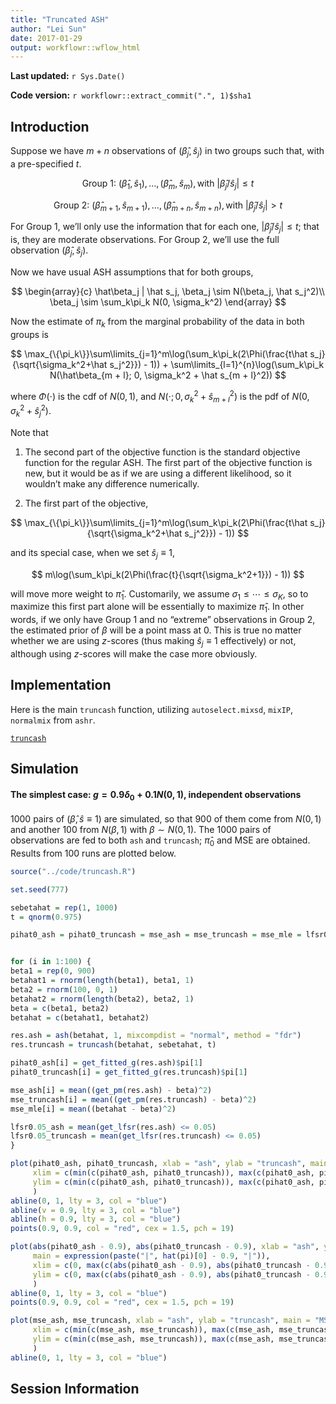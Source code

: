 ```yaml
---
title: "Truncated ASH"
author: "Lei Sun"
date: 2017-01-29
output: workflowr::wflow_html
---
```



**Last updated:** `r Sys.Date()`

**Code version:** `r workflowr::extract_commit(".", 1)$sha1`


## Introduction

Suppose we have $m + n$ observations of $(\hat\beta_j, \hat s_j)$ in two groups such that, with a pre-specified $t$.

$$
\text{Group 1: }(\hat\beta_1, \hat s_1), \ldots, (\hat\beta_m, \hat s_m), \text{with } |\hat\beta_j/\hat s_j| \leq t
$$

$$
\text{Group 2: }(\hat\beta_{m+1}, \hat s_{m+1}), \ldots, (\hat\beta_{m+n}, \hat s_{m+n}), \text{with } |\hat\beta_j/\hat s_j| > t
$$

For Group 1, we'll only use the information that for each one, $|\hat\beta_j/\hat s_j| \leq t$; that is, they are moderate observations.  For Group 2, we'll use the full observation $(\hat\beta_j, \hat s_j)$.

Now we have usual ASH assumptions that for both groups,

$$
\begin{array}{c}
\hat\beta_j | \hat s_j, \beta_j \sim N(\beta_j, \hat s_j^2)\\
\beta_j \sim \sum_k\pi_k N(0, \sigma_k^2)
\end{array}
$$

Now the estimate of $\pi_k$ from the marginal probability of the data in both groups is

$$
\max_{\{\pi_k\}}\sum\limits_{j=1}^m\log(\sum_k\pi_k(2\Phi(\frac{t\hat s_j}{\sqrt{\sigma_k^2+\hat s_j^2}}) - 1))
+
\sum\limits_{l=1}^{n}\log(\sum_k\pi_k N(\hat\beta_{m + l}; 0, \sigma_k^2 + \hat s_{m + l}^2))
$$

where $\Phi(\cdot)$ is the cdf of $N(0, 1)$, and $N(\cdot; 0, \sigma_k^2 + \hat s_{m + l}^2)$ is the pdf of $N(0, \sigma_k^2+\hat s_j^2)$.

Note that

1. The second part of the objective function is the standard objective function for the regular ASH.  The first part of the objective function is new, but it would be as if we are using a different likelihood, so it wouldn't make any difference numerically.

2. The first part of the objective,

$$
\max_{\{\pi_k\}}\sum\limits_{j=1}^m\log(\sum_k\pi_k(2\Phi(\frac{t\hat s_j}{\sqrt{\sigma_k^2+\hat s_j^2}}) - 1))
$$

and its special case, when we set $\hat s_j \equiv 1$,

$$
m\log(\sum_k\pi_k(2\Phi(\frac{t}{\sqrt{\sigma_k^2+1}}) - 1))
$$

will move more weight to $\hat\pi_1$.  Customarily, we assume $\sigma_1 \leq \cdots \leq \sigma_K$, so to maximize this first part alone will be essentially to maximize $\hat\pi_1$.  In other words, if we only have Group 1 and no "extreme" observations in Group 2, the estimated prior of $\beta$ will be a point mass at $0$.  This is true no matter whether we are using $z$-scores (thus making $\hat s_j \equiv 1$ effectively) or not, although using $z$-scores will make the case more obviously.

## Implementation

Here is the main `truncash` function, utilizing `autoselect.mixsd`, `mixIP`, `normalmix` from `ashr`.

[`truncash`](https://github.com/LSun/truncash/tree/master/code/truncash.R)

## Simulation

#### The simplest case: $g = 0.9\delta_0 + 0.1N(0, 1)$, independent observations

$1000$ pairs of $(\hat\beta, \hat s \equiv 1)$ are simulated, so that $900$ of them come from $N(0, 1)$ and another 100 from $N(\beta, 1)$ with $\beta \sim N(0, 1)$.  The $1000$ pairs of observations are fed to both `ash` and `truncash`; $\hat\pi_0$ and MSE are obtained.  Results from 100 runs are plotted below.

```r
source("../code/truncash.R")

set.seed(777)

sebetahat = rep(1, 1000)
t = qnorm(0.975)

pihat0_ash = pihat0_truncash = mse_ash = mse_truncash = mse_mle = lfsr0.05_ash = lfsr0.05_truncash = c()


for (i in 1:100) {
beta1 = rep(0, 900)
betahat1 = rnorm(length(beta1), beta1, 1)
beta2 = rnorm(100, 0, 1)
betahat2 = rnorm(length(beta2), beta2, 1)
beta = c(beta1, beta2)
betahat = c(betahat1, betahat2)

res.ash = ash(betahat, 1, mixcompdist = "normal", method = "fdr")
res.truncash = truncash(betahat, sebetahat, t)

pihat0_ash[i] = get_fitted_g(res.ash)$pi[1]
pihat0_truncash[i] = get_fitted_g(res.truncash)$pi[1]

mse_ash[i] = mean((get_pm(res.ash) - beta)^2)
mse_truncash[i] = mean((get_pm(res.truncash) - beta)^2)
mse_mle[i] = mean((betahat - beta)^2)

lfsr0.05_ash = mean(get_lfsr(res.ash) <= 0.05)
lfsr0.05_truncash = mean(get_lfsr(res.truncash) <= 0.05)
}

plot(pihat0_ash, pihat0_truncash, xlab = "ash", ylab = "truncash", main = expression(hat(pi)[0]),
     xlim = c(min(c(pihat0_ash, pihat0_truncash)), max(c(pihat0_ash, pihat0_truncash))),
     ylim = c(min(c(pihat0_ash, pihat0_truncash)), max(c(pihat0_ash, pihat0_truncash)))
     )
abline(0, 1, lty = 3, col = "blue")
abline(v = 0.9, lty = 3, col = "blue")
abline(h = 0.9, lty = 3, col = "blue")
points(0.9, 0.9, col = "red", cex = 1.5, pch = 19)

plot(abs(pihat0_ash - 0.9), abs(pihat0_truncash - 0.9), xlab = "ash", ylab = "truncash",
     main = expression(paste("|", hat(pi)[0] - 0.9, "|")), 
     xlim = c(0, max(c(abs(pihat0_ash - 0.9), abs(pihat0_truncash - 0.9)))),
     ylim = c(0, max(c(abs(pihat0_ash - 0.9), abs(pihat0_truncash - 0.9))))
     )
abline(0, 1, lty = 3, col = "blue")
points(0.9, 0.9, col = "red", cex = 1.5, pch = 19)

plot(mse_ash, mse_truncash, xlab = "ash", ylab = "truncash", main = "MSE",
     xlim = c(min(c(mse_ash, mse_truncash)), max(c(mse_ash, mse_truncash))),
     ylim = c(min(c(mse_ash, mse_truncash)), max(c(mse_ash, mse_truncash)))
     )
abline(0, 1, lty = 3, col = "blue")
```

## Session Information

